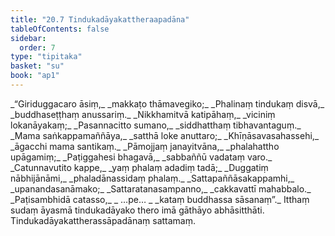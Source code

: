 ```yaml
---
title: "20.7 Tindukadāyakattheraapadāna"
tableOfContents: false
sidebar:
  order: 7
type: "tipitaka"
basket: "su"
book: "ap1"
---
```



<DynamicBreadcrumb />

<Division number="35" book="ap1" bookNo="20" page="223">

<Paragraph number="2712" type="verses" book="ap1">
_“Giriduggacaro āsiṃ,_  
_makkaṭo thāmavegiko;_  
_Phalinaṃ tindukaṃ disvā,_  
_buddhaseṭṭhaṃ anussariṃ._  

</Paragraph>

</Division>
<Division number="36" book="ap1" bookNo="20" page="223">

<Paragraph number="2713" type="verses" book="ap1">
_Nikkhamitvā katipāhaṃ,_  
_viciniṃ lokanāyakaṃ;_  
_Pasannacitto sumano,_  
_siddhatthaṃ tibhavantaguṃ._  

</Paragraph>

</Division>
<Division number="37" book="ap1" bookNo="20" page="223">

<Paragraph number="2714" type="verses" book="ap1">
_Mama saṅkappamaññāya,_  
_satthā loke anuttaro;_  
_Khīṇāsavasahassehi,_  
_āgacchi mama santikaṃ._  

</Paragraph>

</Division>
<Division number="38" book="ap1" bookNo="20" page="224">

<Paragraph number="2715" type="verses" book="ap1">
_Pāmojjaṃ janayitvāna,_  
_phalahattho upāgamiṃ;_  
_Paṭiggahesi bhagavā,_  
_sabbaññū vadataṃ varo._  

</Paragraph>

</Division>
<Division number="39" book="ap1" bookNo="20" page="224">

<Paragraph number="2716" type="verses" book="ap1">
_Catunnavutito kappe,_  
_yaṃ phalaṃ adadiṃ tadā;_  
_Duggatiṃ nābhijānāmi,_  
_phaladānassidaṃ phalaṃ._  

</Paragraph>

</Division>
<Division number="40" book="ap1" bookNo="20" page="224">

<Paragraph number="2717" type="verses" book="ap1">
_Sattapaññāsakappamhi,_  
_upanandasanāmako;_  
_Sattaratanasampanno,_  
_cakkavattī mahabbalo._  

</Paragraph>

</Division>
<Division number="41" book="ap1" bookNo="20" page="224">

<Paragraph number="2718" type="verses" book="ap1">
_Paṭisambhidā catasso,_  
_ …pe… _  
_kataṃ buddhassa sāsanaṃ”._  

</Paragraph>

<Paragraph number="2719" book="ap1">
Itthaṃ sudaṃ āyasmā tindukadāyako thero imā gāthāyo abhāsitthāti.

</Paragraph>
</Division>

<Paragraph number="2720" type="center" book="ap1">
Tindukadāyakattherassāpadānaṃ sattamaṃ.
</Paragraph>